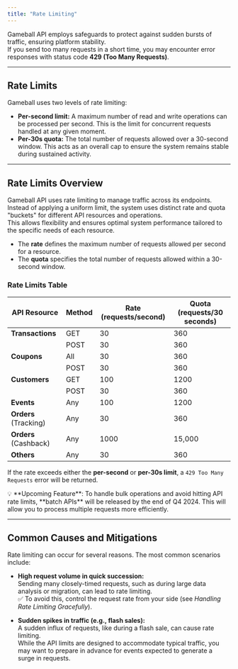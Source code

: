 ```yaml
---
title: "Rate Limiting"
---
```


Gameball API employs safeguards to protect against sudden bursts of traffic, ensuring platform stability.  
If you send too many requests in a short time, you may encounter error responses with status code **429 (Too Many Requests)**.

---

## Rate Limits

Gameball uses two levels of rate limiting:

- **Per-second limit:** A maximum number of read and write operations can be processed per second. This is the limit for concurrent requests handled at any given moment.  
- **Per-30s quota:** The total number of requests allowed over a 30-second window. This acts as an overall cap to ensure the system remains stable during sustained activity.

---

## Rate Limits Overview

Gameball API uses rate limiting to manage traffic across its endpoints.  
Instead of applying a uniform limit, the system uses distinct rate and quota "buckets" for different API resources and operations.  
This allows flexibility and ensures optimal system performance tailored to the specific needs of each resource.

- The **rate** defines the maximum number of requests allowed per second for a resource.  
- The **quota** specifies the total number of requests allowed within a 30-second window.  

### Rate Limits Table

| API Resource          | Method | Rate (requests/second) | Quota (requests/30 seconds) |
| --------------------- | ------ | ---------------------- | --------------------------- |
| **Transactions**      | GET    | 30                     | 360                         |
|                       | POST   | 30                     | 360                         |
| **Coupons**           | All    | 30                     | 360                         |
|                       | POST   | 30                     | 360                         |
| **Customers**         | GET    | 100                    | 1200                        |
|                       | POST   | 30                     | 360                         |
| **Events**            | Any    | 100                    | 1200                        |
| **Orders** (Tracking) | Any    | 30                     | 360                         |
| **Orders** (Cashback) | Any    | 1000                   | 15,000                      |
| **Others**            | Any    | 30                     | 360                         |

If the rate exceeds either the **per-second** or **per-30s limit**, a `429 Too Many Requests` error will be returned.

<Info>
💡 **Upcoming Feature**: To handle bulk operations and avoid hitting API rate limits, **batch APIs** will be released by the end of Q4 2024.  
This will allow you to process multiple requests more efficiently.
</Info>

---

## Common Causes and Mitigations

Rate limiting can occur for several reasons. The most common scenarios include:

- **High request volume in quick succession:**  
  Sending many closely-timed requests, such as during large data analysis or migration, can lead to rate limiting.  
  ✅ To avoid this, control the request rate from your side (see *Handling Rate Limiting Gracefully*).

- **Sudden spikes in traffic (e.g., flash sales):**  
  A sudden influx of requests, like during a flash sale, can cause rate limiting.  
  While the API limits are designed to accommodate typical traffic, you may want to prepare in advance for events expected to generate a surge in requests.
